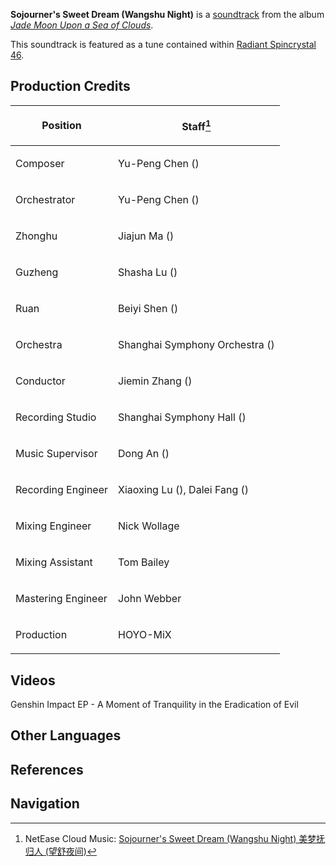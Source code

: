 {{Soundtrack Infobox
|title          = Sojourner's Sweet Dream
|image          = Jade Moon Upon a Sea of Clouds.jpg
|album          = Jade Moon Upon a Sea of Clouds
|disc           = 1
|number         = 12
|featured       =
|featured2      =
|featured3      =
|featured_disc  =
|featured_disc2 =
|featured_disc3 =
|youtube_id     = t1O7LpOTBfM
|youtube_time   = 1134
|spotify_id     = 2vnMoSwZ4m5T2h5cEG19Tl
|played_in      = Wangshu Inn
|during         = [[Wangshu Inn]] (Night)
|domain         =
|previous       = Cozy Leisure Time (Wangshu Daytime)
|next           = Winding River
}}
'''Sojourner's Sweet Dream (Wangshu Night)''' is a [[soundtrack]] from the album ''[[Jade Moon Upon a Sea of Clouds]]''.

This soundtrack is featured as a tune contained within [[Radiant Spincrystal 46]].

==Production Credits==
{| class="wikitable" style="text-align:left; height:0.5em"
! Position
! Staff<ref>NetEase Cloud Music: [https://music.163.com/#/song?id=1492275680 Sojourner's Sweet Dream (Wangshu Night) 美梦抚归人 (望舒夜间)]</ref>
|-
! Composer
| Yu-Peng Chen ({{Lang|zh=陈致逸|mini=1}})
|-
! Orchestrator
| Yu-Peng Chen ({{Lang|zh=陈致逸|mini=1}})
|-
! Zhonghu
| Jiajun Ma ({{Lang|zh=马稼骏|mini=1}})
|-
! Guzheng
| Shasha Lu ({{Lang|zh=陆莎莎|mini=1}})
|-
! Ruan
| Beiyi Shen ({{Lang|zh=沈贝怡|mini=1}})
|-
! Orchestra
| Shanghai Symphony Orchestra ({{Lang|zh=上海交响乐团|mini=1}})
|-
! Conductor
| Jiemin Zhang ({{Lang|zh=张洁敏|mini=1}})
|-
! Recording Studio
| Shanghai Symphony Hall ({{Lang|zh=上海交响乐团音乐厅|mini=1}})
|-
! Music Supervisor
| Dong An ({{Lang|zh=安栋|mini=1}})
|-
! Recording Engineer
| Xiaoxing Lu ({{Lang|zh=陆晓幸|mini=1}}), Dalei Fang ({{Lang|zh=房大磊|mini=1}})
|-
! Mixing Engineer
| Nick Wollage
|-
! Mixing Assistant
| Tom Bailey
|-
! Mastering Engineer
| John Webber
|-
! Production
| HOYO-MiX
|}

==Videos==
<gallery hideaddbutton="true" captionalign="center">
Genshin Impact EP - A Moment of Tranquility in the Eradication of Evil
</gallery>

==Other Languages==
{{Other Languages
|default_hidden = 1
|en      = Sojourner's Sweet Dream (Wangshu Night)
|zhs     = 美梦抚归人 (望舒夜间)
|zhs_rm  = Měimèng Fǔ Guīrén (Wàngshū Yèjiān)
|zht     = 美夢撫歸人(望舒夜間)
|zht_rm  = Měimèng Fǔ Guīrén (Wàngshū Yèjiān)
|ja      = 渡り者の甘い夢（望舒夜間）
|ja_rm   = Watari-mono no Amai Yume (Boujo Yakan){{Assumed}}
|ko      = Sojourner's Sweet Dream<ref name="RS">{{Ref/Item|Radiant Spincrystal 46|note=Korean, Spanish, French, Russian, Thai, Vietnamese, German, Indonesian, Portuguese}}</ref>
|es      = Sojourner's Sweet Dream<ref name="RS" />
|fr      = Sojourner's Sweet Dream<ref name="RS" />
|ru      = Sojourner's Sweet Dream<ref name="RS" />
|th      = Sojourner's Sweet Dream<ref name="RS" />
|vi      = Giấc Mộng Vỗ Về<ref name="RS" />
|de      = Sojourner's Sweet Dream<ref name="RS" />
|id      = Sojourner's Sweet Dream<ref name="RS" />
|pt      = Sojourner's Sweet Dream<ref name="RS" />
}}

==References==
{{Reflist}}

==Navigation==
{{Soundtrack Navbox|Jade Moon Upon a Sea of Clouds}}
